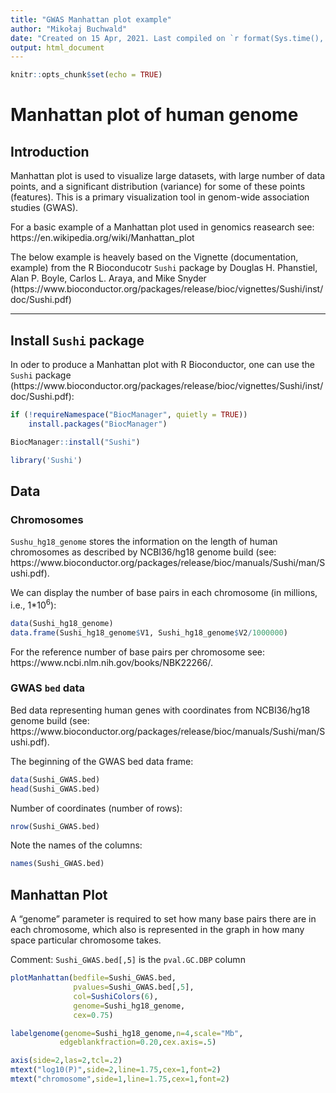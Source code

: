 ```yaml
---
title: "GWAS Manhattan plot example"
author: "Mikołaj Buchwald"
date: "Created on 15 Apr, 2021. Last compiled on `r format(Sys.time(), '%d %b, %Y')`."
output: html_document
---
```


```r
knitr::opts_chunk$set(echo = TRUE)
```

# Manhattan plot of human genome

## Introduction

Manhattan plot is used to visualize large datasets, with large number of data points, and a significant distribution (variance) for some of these points (features). This is a primary visualization tool in genom-wide association studies (GWAS).

For a basic example of a Manhattan plot used in genomics reasearch see: https://en.wikipedia.org/wiki/Manhattan_plot

The below example is heavely based on the Vignette (documentation, example) from the R Bioconducotr `Sushi` package by Douglas H. Phanstiel, Alan P. Boyle, Carlos L. Araya, and Mike Snyder (https://www.bioconductor.org/packages/release/bioc/vignettes/Sushi/inst/doc/Sushi.pdf)

***

## Install `Sushi` package

In oder to produce a Manhattan plot with R Bioconductor, one can use the `Sushi` package (https://www.bioconductor.org/packages/release/bioc/vignettes/Sushi/inst/doc/Sushi.pdf):

```r
if (!requireNamespace("BiocManager", quietly = TRUE))
    install.packages("BiocManager")

BiocManager::install("Sushi")

library('Sushi')
```

## Data

### Chromosomes

`Sushu_hg18_genome` stores the information on the length of human chromosomes as described by NCBI36/hg18 genome build (see: https://www.bioconductor.org/packages/release/bioc/manuals/Sushi/man/Sushi.pdf).

We can display the number of base pairs in each chromosome (in millions, i.e., 1*10^6^):

```r
data(Sushi_hg18_genome)
data.frame(Sushi_hg18_genome$V1, Sushi_hg18_genome$V2/1000000)
```

For the reference number of base pairs per chromosome see: https://www.ncbi.nlm.nih.gov/books/NBK22266/.

### GWAS `bed` data

Bed data representing human genes with coordinates from NCBI36/hg18 genome build (see: https://www.bioconductor.org/packages/release/bioc/manuals/Sushi/man/Sushi.pdf).

The beginning of the GWAS bed data frame:

```r
data(Sushi_GWAS.bed)
head(Sushi_GWAS.bed)
```

Number of coordinates (number of rows):

```r
nrow(Sushi_GWAS.bed)
```

Note the names of the columns:
```r
names(Sushi_GWAS.bed)
```

## Manhattan Plot

A "genome" parameter is required to set how many base pairs there are in each chromosome, which also is represented in the graph in how many space particular chromosome takes.

Comment: `Sushi_GWAS.bed[,5]` is the `pval.GC.DBP` column

```r
plotManhattan(bedfile=Sushi_GWAS.bed,
              pvalues=Sushi_GWAS.bed[,5],
              col=SushiColors(6),
              genome=Sushi_hg18_genome,
              cex=0.75)

labelgenome(genome=Sushi_hg18_genome,n=4,scale="Mb",
           edgeblankfraction=0.20,cex.axis=.5)

axis(side=2,las=2,tcl=.2)
mtext("log10(P)",side=2,line=1.75,cex=1,font=2)
mtext("chromosome",side=1,line=1.75,cex=1,font=2)
```